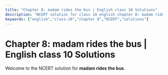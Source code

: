 ```yaml
---
title: "Chapter 8: madam rides the bus | English class 10 Solutions"
description: "NCERT solution for class 10 english chapter 8: madam rides the bus."
keywords: ["english","class-10","chapter 8","NCERT","solutions"]
---
```


# Chapter 8: madam rides the bus | English class 10 Solutions

Welcome to the NCERT solution for **madam rides the bus**.
